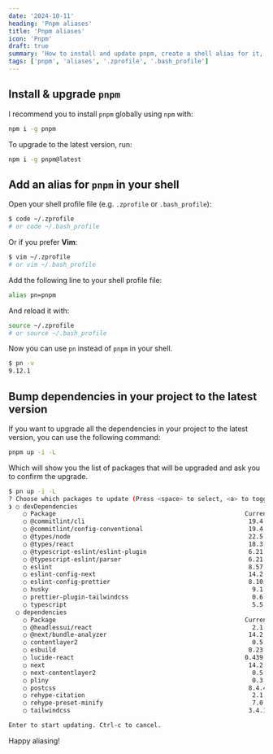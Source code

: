 ```yaml
---
date: '2024-10-11'
heading: 'Pnpm aliases'
title: 'Pnpm aliases'
icon: 'Pnpm'
draft: true
summary: 'How to install and update pnpm, create a shell alias for it, and upgrade project dependencies efficiently.'
tags: ['pnpm', 'aliases', '.zprofile', '.bash_profile']
---
```


## Install & upgrade `pnpm`

I recommend you to install `pnpm` globally using `npm` with:

```bash
npm i -g pnpm
```

To upgrade to the latest version, run:

```bash
npm i -g pnpm@latest
```

## Add an alias for `pnpm` in your shell

Open your shell profile file (e.g. `.zprofile` or `.bash_profile`):

```bash
$ code ~/.zprofile
# or code ~/.bash_profile
```

Or if you prefer **Vim**:

```bash
$ vim ~/.zprofile
# or vim ~/.bash_profile
```

Add the following line to your shell profile file:

```bash
alias pn=pnpm
```

And reload it with:

```bash
source ~/.zprofile
# or source ~/.bash_profile
```

Now you can use `pn` instead of `pnpm` in your shell.

```bash
$ pn -v
9.12.1
```

## Bump dependencies in your project to the latest version

If you want to upgrade all the dependencies in your project to the latest version, you can use the following command:

```bash
pnpm up -i -L
```

Which will show you the list of packages that will be upgraded and ask you to confirm the upgrade.

```bash showLineNumbers
$ pn up -i -L
? Choose which packages to update (Press <space> to select, <a> to toggle all, <i> to invert selection) …
❯ ○ devDependencies
    ○ Package                                                    Current   Target
    ○ @commitlint/cli                                             19.4.1 ❯ 19.5.0
    ○ @commitlint/config-conventional                             19.4.1 ❯ 19.5.0
    ○ @types/node                                                 22.5.4 ❯ 22.7.5
    ○ @types/react                                                18.3.5 ❯ 18.3.11
    ○ @typescript-eslint/eslint-plugin                            6.21.0 ❯ 8.8.1
    ○ @typescript-eslint/parser                                   6.21.0 ❯ 8.8.1
    ○ eslint                                                      8.57.0 ❯ 9.12.0
    ○ eslint-config-next                                          14.2.8 ❯ 14.2.15
    ○ eslint-config-prettier                                      8.10.0 ❯ 9.1.0
    ○ husky                                                        9.1.5 ❯ 9.1.6
    ○ prettier-plugin-tailwindcss                                  0.6.6 ❯ 0.6.8
    ○ typescript                                                   5.5.4 ❯ 5.6.3
  ○ dependencies
    ○ Package                                                    Current   Target
    ○ @headlessui/react                                            2.1.5 ❯ 2.1.10
    ○ @next/bundle-analyzer                                       14.2.8 ❯ 14.2.15
    ○ contentlayer2                                                0.5.0 ❯ 0.5.1
    ○ esbuild                                                     0.23.1 ❯ 0.24.0
    ○ lucide-react                                               0.439.0 ❯ 0.451.0
    ○ next                                                        14.2.8 ❯ 14.2.15
    ○ next-contentlayer2                                           0.5.0 ❯ 0.5.1
    ○ pliny                                                        0.3.1 ❯ 0.3.2
    ○ postcss                                                     8.4.45 ❯ 8.4.47
    ○ rehype-citation                                              2.1.1 ❯ 2.2.0
    ○ rehype-preset-minify                                         7.0.0 ❯ 7.0.1
    ○ tailwindcss                                                 3.4.10 ❯ 3.4.13

Enter to start updating. Ctrl-c to cancel.
```

Happy aliasing! <Twemoji emoji="clinking-beer-mugs" />
